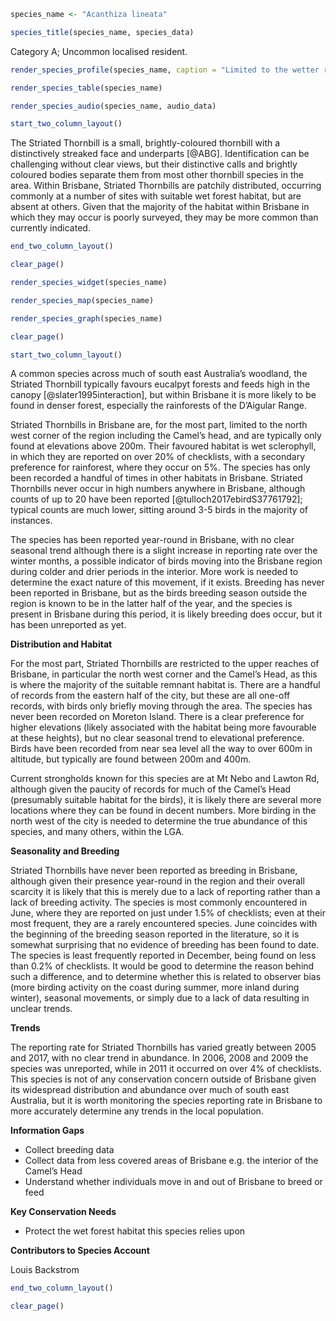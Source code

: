 ```r
species_name <- "Acanthiza lineata"
```

```r
species_title(species_name, species_data)
```

Category A; Uncommon localised resident.

```r
render_species_profile(species_name, caption = "Limited to the wetter rainforests of Brisbane, a patchy resident and possible partial migrant. More records in cooler months, but no clear indication of local movements. Occurrence varies widely from year to year with no clear long term trend. Not of conservation concern, but dependent on the cooler forests of the Brisbane ranges, which are under threat.")
```

```r
render_species_table(species_name)
```

```r
render_species_audio(species_name, audio_data)
```

```r
start_two_column_layout()
```

The Striated Thornbill is a small, brightly-coloured thornbill with a distinctively streaked face and underparts [@ABG]. Identification can be challenging without clear views, but their distinctive calls and brightly coloured bodies separate them from most other thornbill species in the area. Within Brisbane, Striated Thornbills are patchily distributed, occurring commonly at a number of sites with suitable wet forest habitat, but are absent at others. Given that the majority of the habitat within Brisbane in which they may occur is poorly surveyed, they may be more common than currently indicated.

```r
end_two_column_layout()
```

```r
clear_page()
```

```r
render_species_widget(species_name)
```

```r
render_species_map(species_name)
```

```r
render_species_graph(species_name)
```

```r
clear_page()
```

```r
start_two_column_layout()
```

A common species across much of south east Australia's woodland, the Striated Thornbill typically favours eucalpyt forests and feeds high in the canopy [@slater1995interaction], but within Brisbane it is more likely to be found in denser forest, especially the rainforests of the D'Aigular Range.

Striated Thornbills in Brisbane are, for the most part, limited to the north west corner of the region including the Camel's head, and are typically only found at elevations above 200m. Their favoured habitat is wet sclerophyll, in which they are reported on over 20% of checklists, with a secondary preference for rainforest, where they occur on 5%. The species has only been recorded a handful of times in other habitats in Brisbane. Striated Thornbills never occur in high numbers anywhere in Brisbane, although counts of up to 20 have been reported [@tulloch2017ebirdS37761792]; typical counts are much lower, sitting around 3-5 birds in the majority of instances.

The species has been reported year-round in Brisbane, with no clear seasonal trend although there is a slight increase in reporting rate over the winter months, a possible indicator of birds moving into the Brisbane region during colder and drier periods in the interior. More work is needed to determine the exact nature of this movement, if it exists. Breeding has never been reported in Brisbane, but as the birds breeding season outside the region is known to be in the latter half of the year, and the species is present in Brisbane during this period, it is likely breeding does occur, but it has been unreported as yet.

**Distribution and Habitat**

For the most part, Striated Thornbills are restricted to the upper reaches of Brisbane, in particular the north west corner and the Camel's Head, as this is where the majority of the suitable remnant habitat is. There are a handful of records from the eastern half of the city, but these are all one-off records, with birds only briefly moving through the area. The species has never been recorded on Moreton Island. There is a clear preference for higher elevations (likely associated with the habitat being more favourable at these heights), but no clear seasonal trend to elevational preference. Birds have been recorded from near sea level all the way to over 600m in altitude, but typically are found between 200m and 400m.

Current strongholds known for this species are at Mt Nebo and Lawton Rd, although given the paucity of records for much of the Camel's Head (presumably suitable habitat for the birds), it is likely there are several more locations where they can be found in decent numbers. More birding in the north west of the city is needed to determine the true abundance of this species, and many others, within the LGA.

**Seasonality and Breeding**

Striated Thornbills have never been reported as breeding in Brisbane, although given their presence year-round in the region and their overall scarcity it is likely that this is merely due to a lack of reporting rather than a lack of breeding activity. The species is most commonly encountered in June, where they are reported on just under 1.5% of checklists; even at their most frequent, they are a rarely encountered species. June coincides with the beginning of the breeding season reported in the literature, so it is somewhat surprising that no evidence of breeding has been found to date. The species is least frequently reported in December, being found on less than 0.2% of checklists. It would be good to determine the reason behind such a difference, and to determine whether this is related to observer bias (more birding activity on the coast during summer, more inland during winter), seasonal movements, or simply due to a lack of data resulting in unclear trends.

**Trends**

The reporting rate for Striated Thornbills has varied greatly between 2005 and 2017, with no clear trend in abundance. In 2006, 2008 and 2009 the species was unreported, while in 2011 it occurred on over 4% of checklists. This species is not of any conservation concern outside of Brisbane given its widespread distribution and abundance over much of south east Australia, but it is worth monitoring the species reporting rate in Brisbane to more accurately determine any trends in the local population.

**Information Gaps**

- Collect breeding data
- Collect data from less covered areas of Brisbane e.g. the interior of the Camel's Head
- Understand whether individuals move in and out of Brisbane to breed or feed

**Key Conservation Needs**

- Protect the wet forest habitat this species relies upon

**Contributors to Species Account**

Louis Backstrom

```r
end_two_column_layout()
```

```r
clear_page()
```

